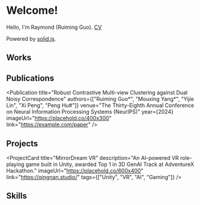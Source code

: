 
# Welcome!

Hello, I'm Raymond (Ruiming Guo). [CV](/cv)

Powered by [solid.js](https://solidjs.com).

## Works

<BookGrid>
  <BookCard
    title="The Great Gatsby"
    author="F. Scott Fitzgerald"
    coverUrl="https://placehold.co/600x400"
    description="A story of decadence and excess, Gatsby explores the darker aspects of the American Dream."
    publishYear={1925}
  />

  <BookCard
    title="The Great Gatsby"
    author="F. Scott Fitzgerald"
    coverUrl="https://placehold.co/600x400"
    description="A story of decadence and excess, Gatsby explores the darker aspects of the American Dream."
    publishYear={1925}
  />
</BookGrid>

## Publications

<Publication
  title="Robust Contrastive Multi-view Clustering against Dual Noisy Correspondence"
  authors={["Ruiming Guo*", "Mouxing Yang*", "Yijie Lin", "Xi Peng", "Peng Hu#"]}
  venue="The Thirty-Eighth Annual Conference on Neural Information Processing Systems (NeurIPS)"
  year={2024}
  imageUrl="https://placehold.co/400x300"
  link="https://example.com/paper"
/>

## Projects

<ProjectGrid>
  <ProjectCard
    title="Action App"
    description="A Flutter-based hybrid app featuring word role-playing games, combining mobile development with interactive storytelling."
    imageUrl="https://placehold.co/600x400"
    link="https://xiaoxiaodou.club/"
    tags={["Flutter", "Android", "Gaming"]}
  />

  <ProjectCard
    title="MirrorDream VR"
    description="An AI-powered VR role-playing game built in Unity, awarded Top 1 in 3D GenAI Track at AdventureX Hackathon."
    imageUrl="https://placehold.co/600x400"
    link="https://qingnan.studio/"
    tags={["Unity", "VR", "AI", "Gaming"]}
  />
</ProjectGrid>

## Skills

<SkillsCard/>
